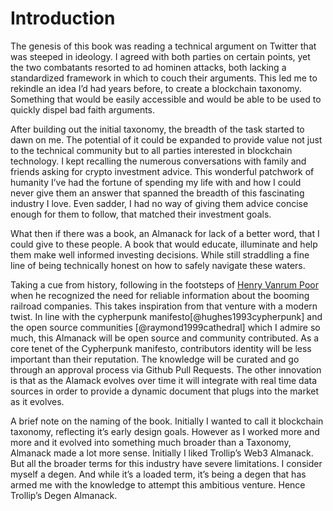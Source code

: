# Introduction

The genesis of this book was reading a technical argument on Twitter that was steeped in ideology. I agreed with both parties on certain points, yet the two combatants resorted to ad hominen attacks, both lacking a standardized framework in which to couch their arguments. This led me to rekindle an idea I'd had years before, to create a blockchain taxonomy. Something that would be easily accessible and would be able to be used to quickly dispel bad faith arguments. 

After building out the initial taxonomy, the breadth of the task started to dawn on me. The potential of it could be expanded to provide value not just to the technical community but to all parties interested in blockchain technology. I kept recalling the numerous conversations with family and friends asking for crypto investment advice. This wonderful patchwork of humanity I've had the fortune of spending my life with and how I could never give them an answer that spanned the breadth of this fascinating industry I love. Even sadder, I had no way of giving them advice concise enough for them to follow, that matched their investment goals. 

What then if there was a book, an Almanack for lack of a better word, that I could give to these people. A book that would educate, illuminate and help them make well informed investing decisions. While still straddling a fine line of being technically honest on how to safely navigate these waters. 

Taking a cue from history, following in the footsteps of [Henry Vanrum Poor](https://en.wikipedia.org/wiki/Henry_Varnum_Poor) when he recognized the need for reliable information about the booming railroad companies. This takes inspiration from that venture with a modern twist. In line with the cypherpunk manifesto[@hughes1993cypherpunk] and the open source communities [@raymond1999cathedral] which I admire so much, this Almanack will be open source and community contributed. As a core tenet of the Cypherpunk manifesto, contributors identity will be less important than their reputation. The knowledge will be curated and go through an approval process via Github Pull Requests. The other innovation is that as the Alamack evolves over time it will integrate with real time data sources in order to provide a dynamic document that plugs into the market as it evolves. 

A brief note on the naming of the book. Initially I wanted to call it blockchain taxonomy, reflecting it's early design goals. However as I worked more and more and it evolved into something much broader than a Taxonomy, Almanack made a lot more sense. Initially I liked Trollip's Web3 Almanack. But all the broader terms for this industry have severe limitations. I consider myself a degen. And while it's a loaded term, it's being a degen that has armed me with the knowledge to attempt this ambitious venture. Hence Trollip's Degen Almanack.